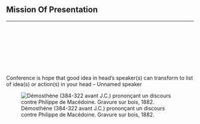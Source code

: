 ## Mission Of Presentation

<hr class="hr-blue">

<br>
<br>
<br>

::::{layout="[ 60, 40 ]"}

:::{#first-column}

:::{.custom-smaller}

<br>
<br>
<br>

Conference is hope that good idea in head's speaker(s) can transform to list of
idea(s) or action(s) in your head -- Unnamed speaker

:::

:::

::: {#second-column}
![Démosthène (384-322 avant J.C.) prononçant un discours contre Philippe de Macédoine. Gravure sur bois, 1882.](/src/images/orator.jpg){fig-align="center" #fig-orator}
:::

::::
